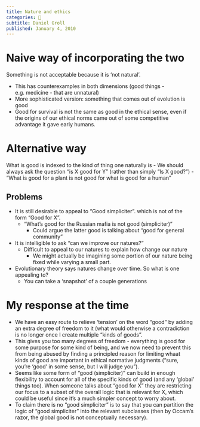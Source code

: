 ```yaml
---
title: Nature and ethics
categories: 🔴
subtitle: Daniel Groll
published: January 4, 2010
---
```


# Naive way of incorporating the two
Something is not acceptable because it is 'not natural'.

- This has counterexamples in both dimensions (good things - e.g. medicine - 
  that are unnatural)
- More sophisticated version: something that comes out of evolution is good
- Good for survival is not the same as good in the ethical sense, even if the 
  origins of our ethical norms came out of some competitive advantage it gave 
  early humans.

# Alternative way
What is good is indexed to the kind of thing one naturally is
  - We should always ask the question "is X good for Y" (rather than simply "Is 
    X good?")
  - "What is good for a plant is not good for what is good for a human"

## Problems
- It is still desirable to appeal to "Good simpliciter". which is not of the 
  form "Good for X".
  - "What's good for the Russian mafia is not good (simpliciter)"
    - Could argue the latter good is talking about "good for general community"
- It is intelligible to ask "can we improve our natures?"
  - Difficult to appeal to our natures to explain how change our nature
    - We might actually be imagining some portion of our nature being fixed 
      while varying a small part.
- Evolutionary theory says natures change over time. So what is one appealing 
  to?
  - You can take a 'snapshot' of a couple generations


# My response at the time

- We have an easy route to relieve 'tension' on the word "good" by adding an 
  extra degree of freedom to it (what would otherwise a contradiction is no 
  longer once I create multiple "kinds of goods".
- This gives you too many degrees of freedom - everything is good for some 
  purpose for some kind of being, and we now need to prevent this from being 
  abused by finding a principled reason for limiting whaat kinds of good are 
  important in ethical normative judgments ("sure, you're 'good' in some sense, 
  but I will judge you").
- Seems like some form of "good (simpliciter)" can build in enough flexibility 
  to account for all of the specific kinds of good (and any 'global' things 
  too). When someone talks about "good for X" they are restricting our focus to 
  a subset of the overall logic that is relevant for X, which could be useful 
  since it's a much simpler concept to worry about.
- To claim there is no "good simpliciter" is to say that you can partition the 
  logic of "good simpliciter" into the relevant subclasses (then by Occam's 
  razor, the global good is not conceptually necessary).
